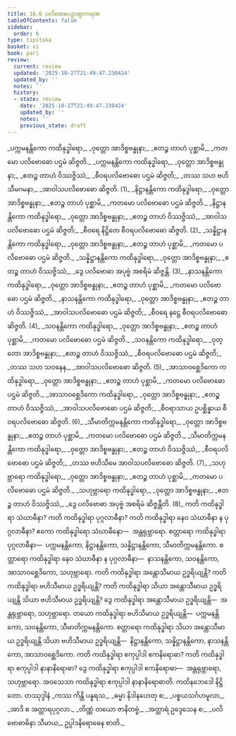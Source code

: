 ```yaml
---
title: 16.6 ပလိဗောဓပဉှာဗျာကရဏ
tableOfContents: false
sidebar:
  order: 6
type: tipitaka
basket: vi
book: pari
review:
  current: review
  updated: '2025-10-27T21:49:47.230424'
  updated_by: ''
  notes: ''
  history:
  - state: review
    date: '2025-10-27T21:49:47.230424'
    updated_by: ''
    notes: ''
    previous_state: draft
---
```



<ReviewStatus review={frontmatter.review} showDetails={true} />

<HypothesisAnnotation frontmatter={frontmatter} />

<DynamicBreadcrumb />

<Division number="415" book="pari" e="ch" v="5" p="310">

<Paragraph number="1917" type="verses" book="pari">
_ပက္ကမနန္တိကော ကထိနုဒ္ဓါရော,_  
_ဝုတ္တော အာဒိစ္စဗန္ဓုနာ;_  
_ဧတဉ္စ တာဟံ ပုစ္ဆာမိ,_  
_ကတမော ပလိဗောဓော ပဌမံ ဆိဇ္ဇတိ._  

</Paragraph>

<Paragraph number="1918" type="verses" book="pari">
_ပက္ကမနန္တိကော ကထိနုဒ္ဓါရော,_  
_ဝုတ္တော အာဒိစ္စဗန္ဓုနာ;_  
_ဧတဉ္စ တာဟံ ဝိဿဇ္ဇိဿံ,_  
_စီဝရပလိဗောဓော ပဌမံ ဆိဇ္ဇတိ;_  
_တဿ သဟ ဗဟိသီမဂမနာ,_  
_အာဝါသပလိဗောဓော ဆိဇ္ဇတိ. (1)_  

</Paragraph>

<Paragraph number="1919" type="verses" book="pari">
_နိဋ္ဌာနန္တိကော ကထိနုဒ္ဓါရော,_  
_ဝုတ္တော အာဒိစ္စဗန္ဓုနာ;_  
_ဧတဉ္စ တာဟံ ပုစ္ဆာမိ,_  
_ကတမော ပလိဗောဓော ပဌမံ ဆိဇ္ဇတိ._  

</Paragraph>

<Paragraph number="1920" type="verses" book="pari">
_နိဋ္ဌာနန္တိကော ကထိနုဒ္ဓါရော,_  
_ဝုတ္တော အာဒိစ္စဗန္ဓုနာ;_  
_ဧတဉ္စ တာဟံ ဝိဿဇ္ဇိဿံ,_  
_အာဝါသပလိဗောဓော ပဌမံ ဆိဇ္ဇတိ;_  
_စီဝရေ နိဋ္ဌိတေ စီဝရပလိဗောဓော ဆိဇ္ဇတိ. (2)_  

</Paragraph>

<Paragraph number="1921" type="verses" book="pari">
_သန္နိဋ္ဌာနန္တိကော ကထိနုဒ္ဓါရော,_  
_ဝုတ္တော အာဒိစ္စဗန္ဓုနာ;_  
_ဧတဉ္စ တာဟံ ပုစ္ဆာမိ,_  
_ကတမော ပလိဗောဓော ပဌမံ ဆိဇ္ဇတိ._  

</Paragraph>

<Paragraph number="1922" type="verses" book="pari">
_သန္နိဋ္ဌာနန္တိကော ကထိနုဒ္ဓါရော,_  
_ဝုတ္တော အာဒိစ္စဗန္ဓုနာ;_  
_ဧတဉ္စ တာဟံ ဝိဿဇ္ဇိဿံ,_  
_ဒွေ ပလိဗောဓာ အပုဗ္ဗံ အစရိမံ ဆိဇ္ဇန္တိ. (3)_  

</Paragraph>

<Paragraph number="1923" type="verses" book="pari">
_နာသနန္တိကော ကထိနုဒ္ဓါရော,_  
_ဝုတ္တော အာဒိစ္စဗန္ဓုနာ;_  
_ဧတဉ္စ တာဟံ ပုစ္ဆာမိ,_  
_ကတမော ပလိဗောဓော ပဌမံ ဆိဇ္ဇတိ._  

</Paragraph>

<Paragraph number="1924" type="verses" book="pari">
_နာသနန္တိကော ကထိနုဒ္ဓါရော,_  
_ဝုတ္တော အာဒိစ္စဗန္ဓုနာ;_  
_ဧတဉ္စ တာဟံ ဝိဿဇ္ဇိဿံ,_  
_အာဝါသပလိဗောဓော ပဌမံ ဆိဇ္ဇတိ;_  
_စီဝရေ နဋ္ဌေ စီဝရပလိဗောဓော ဆိဇ္ဇတိ. (4)_  

</Paragraph>

<Paragraph number="1925" type="verses" book="pari">
_သဝနန္တိကော ကထိနုဒ္ဓါရော,_  
_ဝုတ္တော အာဒိစ္စဗန္ဓုနာ;_  
_ဧတဉ္စ တာဟံ ပုစ္ဆာမိ,_  
_ကတမော ပလိဗောဓော ပဌမံ ဆိဇ္ဇတိ._  

</Paragraph>

<Paragraph number="1926" type="verses" book="pari">
_သဝနန္တိကော ကထိနုဒ္ဓါရော,_  
_ဝုတ္တော အာဒိစ္စဗန္ဓုနာ;_  
_ဧတဉ္စ တာဟံ ဝိဿဇ္ဇိဿံ,_  
_စီဝရပလိဗောဓော ပဌမံ ဆိဇ္ဇတိ;_  
_တဿ သဟ သဝနေန,_  
_အာဝါသပလိဗောဓော ဆိဇ္ဇတိ. (5)_  

</Paragraph>

<Paragraph number="1927" type="verses" book="pari">
_အာသာဝစ္ဆေဒိကော ကထိနုဒ္ဓါရော,_  
_ဝုတ္တော အာဒိစ္စဗန္ဓုနာ;_  
_ဧတဉ္စ တာဟံ ပုစ္ဆာမိ,_  
_ကတမော ပလိဗောဓော ပဌမံ ဆိဇ္ဇတိ._  

</Paragraph>

<Paragraph number="1928" type="verses" book="pari">
_အာသာဝစ္ဆေဒိကော ကထိနုဒ္ဓါရော,_  
_ဝုတ္တော အာဒိစ္စဗန္ဓုနာ;_  
_ဧတဉ္စ တာဟံ ဝိဿဇ္ဇိဿံ,_  
_အာဝါသပလိဗောဓော ပဌမံ ဆိဇ္ဇတိ;_  
_စီဝရာသာယ ဥပစ္ဆိန္နာယ စီဝရပလိဗောဓော ဆိဇ္ဇတိ. (6)_  

</Paragraph>

<Paragraph number="1929" type="verses" book="pari">
_သီမာတိက္ကမနန္တိကော ကထိနုဒ္ဓါရော,_  
_ဝုတ္တော အာဒိစ္စဗန္ဓုနာ;_  
_ဧတဉ္စ တာဟံ ပုစ္ဆာမိ,_  
_ကတမော ပလိဗောဓော ပဌမံ ဆိဇ္ဇတိ._  

</Paragraph>

<Paragraph number="1930" type="verses" book="pari">
_သီမာတိက္ကမနန္တိကော ကထိနုဒ္ဓါရော,_  
_ဝုတ္တော အာဒိစ္စဗန္ဓုနာ;_  
_ဧတဉ္စ တာဟံ ဝိဿဇ္ဇိဿံ,_  
_စီဝရပလိဗောဓော ပဌမံ ဆိဇ္ဇတိ;_  
_တဿ ဗဟိသီမေ အာဝါသပလိဗောဓော ဆိဇ္ဇတိ. (7)_  

</Paragraph>

<Paragraph number="1931" type="verses" book="pari">
_သဟုဗ္ဘာရော ကထိနုဒ္ဓါရော,_  
_ဝုတ္တော အာဒိစ္စဗန္ဓုနာ;_  
_ဧတဉ္စ တာဟံ ပုစ္ဆာမိ,_  
_ကတမော ပလိဗောဓော ပဌမံ ဆိဇ္ဇတိ._  

</Paragraph>

<Paragraph number="1932" type="verses" book="pari">
_သဟုဗ္ဘာရော ကထိနုဒ္ဓါရော,_  
_ဝုတ္တော အာဒိစ္စဗန္ဓုနာ;_  
_ဧတဉ္စ တာဟံ ဝိဿဇ္ဇိဿံ,_  
_ဒွေ ပလိဗောဓာ အပုဗ္ဗံ အစရိမံ ဆိဇ္ဇန္တီတိ. (8)_  

</Paragraph>

</Division>
<Division number="416" book="pari" e="ch" v="5" p="311">

<Paragraph number="1933" book="pari">
ကတိ ကထိနုဒ္ဓါရာ သံဃာဓီနာ? ကတိ ကထိနုဒ္ဓါရာ ပုဂ္ဂလာဓီနာ? ကတိ ကထိနုဒ္ဓါရာ နေဝ သံဃာဓီနာ န ပုဂ္ဂလာဓီနာ? ဧကော ကထိနုဒ္ဓါရော သံဃာဓီနော—  အန္တရုဗ္ဘာရော. စတ္တာရော ကထိနုဒ္ဓါရာ ပုဂ္ဂလာဓီနာ—  ပက္ကမနန္တိကော, နိဋ္ဌာနန္တိကော, သန္နိဋ္ဌာနန္တိကော, သီမာတိက္ကမနန္တိကော. စတ္တာရော ကထိနုဒ္ဓါရာ နေဝ သံဃာဓီနာ န ပုဂ္ဂလာဓီနာ—  နာသနန္တိကော, သဝနန္တိကော, အာသာဝစ္ဆေဒိကော, သဟုဗ္ဘာရော. ကတိ ကထိနုဒ္ဓါရာ အန္တောသီမာယ ဥဒ္ဓရိယျန္တိ? ကတိ ကထိနုဒ္ဓါရာ ဗဟိသီမာယ ဥဒ္ဓရိယျန္တိ? ကတိ ကထိနုဒ္ဓါရာ သိယာ အန္တောသီမာယ ဥဒ္ဓရိယျန္တိ သိယာ ဗဟိသီမာယ ဥဒ္ဓရိယျန္တိ? ဒွေ ကထိနုဒ္ဓါရာ အန္တောသီမာယ ဥဒ္ဓရိယျန္တိ—  အန္တရုဗ္ဘာရော, သဟုဗ္ဘာရော. တယော ကထိနုဒ္ဓါရာ ဗဟိသီမာယ ဥဒ္ဓရိယျန္တိ—  ပက္ကမနန္တိကော, သဝနန္တိကော, သီမာတိက္ကမနန္တိကော. စတ္တာရော ကထိနုဒ္ဓါရာ သိယာ အန္တောသီမာယ ဥဒ္ဓရိယျန္တိ သိယာ ဗဟိသီမာယ ဥဒ္ဓရိယျန္တိ—  နိဋ္ဌာနန္တိကော, သန္နိဋ္ဌာနန္တိကော, နာသနန္တိကော, အာသာဝစ္ဆေဒိကော.
</Paragraph>

<Paragraph number="1934" book="pari">
ကတိ ကထိနုဒ္ဓါရာ ဧကုပ္ပါဒါ ဧကနိရောဓာ? ကတိ ကထိနုဒ္ဓါရာ ဧကုပ္ပါဒါ နာနာနိရောဓာ? ဒွေ ကထိနုဒ္ဓါရာ ဧကုပ္ပါဒါ ဧကနိရောဓာ—  အန္တရုဗ္ဘာရော, သဟုဗ္ဘာရော. အဝသေသာ ကထိနုဒ္ဓါရာ ဧကုပ္ပါဒါ နာနာနိရောဓာတိ.

</Paragraph>
</Division>

<Paragraph number="1935" type="center" book="pari">
ကထိနဘေဒေါ နိဋ္ဌိတော.



</Paragraph>

<Paragraph number="1936" type="center" book="pari">
တဿုဒ္ဒါနံ


</Paragraph>

<Paragraph number="1937" type="verses" book="pari">
_ကဿ ကိန္တိ ပန္နရသ,_  
_ဓမ္မာ နိဒါနဟေတု စ;_  
_ပစ္စယသင်္ဂဟမူလာ,_  
_အာဒိ စ အတ္ထာရပုဂ္ဂလာ._  

</Paragraph>

<Paragraph number="1938" type="verses" book="pari">
_တိဏ္ဏံ တယော ဇာနိတဗ္ဗံ,_  
_အတ္ထာရံ ဥဒ္ဒေသေန စ;_  
_ပလိဗောဓာဓိနာ သီမာယ,_  
ဥပ္ပါဒနိရောဓေန စာတိ._
</Paragraph>
